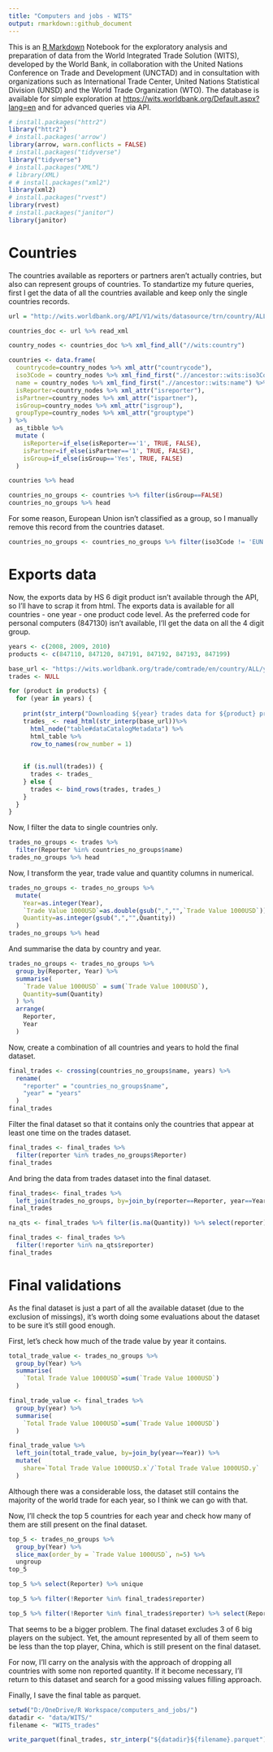 ```yaml
---
title: "Computers and jobs - WITS"
output: rmarkdown::github_document
---
```


This is an [R Markdown](http://rmarkdown.rstudio.com) Notebook for the exploratory analysis and preparation of data from the World Integrated Trade Solution (WITS), developed by the World Bank, in collaboration with the United Nations Conference on Trade and Development (UNCTAD) and in consultation with organizations such as International Trade Center, United Nations Statistical Division (UNSD) and the World Trade Organization (WTO). The database is available for simple exploration at [https://wits.worldbank.org/Default.aspx?lang=en](https://wits.worldbank.org/Default.aspx?lang=en) and for advanced queries via API.

```r
# install.packages("httr2")
library("httr2")
# install.packages('arrow')
library(arrow, warn.conflicts = FALSE)
# install.packages("tidyverse")
library("tidyverse")
# install.packages("XML")
# library(XML)
# # install.packages("xml2")
library(xml2)
# install.packages("rvest")
library(rvest)
# install.packages("janitor")
library(janitor)
```

# Countries

The countries available as reporters or partners aren't actually contries, but also can represent groups of countries. To standartize my future queries, first I get the data of all the countries available and keep only the single countries records.

```r
url = "http://wits.worldbank.org/API/V1/wits/datasource/trn/country/ALL"

countries_doc <- url %>% read_xml
```

```r
country_nodes <- countries_doc %>% xml_find_all("//wits:country")
```

```r
countries <- data.frame(
  countrycode=country_nodes %>% xml_attr("countrycode"),
  iso3Code = country_nodes %>% xml_find_first(".//ancestor::wits:iso3Code") %>% xml_text,
  name = country_nodes %>% xml_find_first(".//ancestor::wits:name") %>% xml_text,
  isReporter=country_nodes %>% xml_attr("isreporter"),
  isPartner=country_nodes %>% xml_attr("ispartner"),
  isGroup=country_nodes %>% xml_attr("isgroup"),
  groupType=country_nodes %>% xml_attr("grouptype")
) %>%
  as_tibble %>%
  mutate (
    isReporter=if_else(isReporter=='1', TRUE, FALSE),
    isPartner=if_else(isPartner=='1', TRUE, FALSE),
    isGroup=if_else(isGroup=='Yes', TRUE, FALSE)
  )

countries %>% head
```

```r
countries_no_groups <- countries %>% filter(isGroup==FALSE)
countries_no_groups %>% head
```

For some reason, European Union isn't classified as a group, so I manually remove this record from the countries dataset.

```r
countries_no_groups <- countries_no_groups %>% filter(iso3Code != 'EUN')
```


# Exports data

Now, the exports data by HS 6 digit product isn't available through the API, so I'll have to scrap it from html. The exports data is available for all countries - one year - one product code level. As the preferred code for personal computers (847130) isn't available, I'll get the data on all the 4 digit group.

```r
years <- c(2008, 2009, 2010)
products <- c(847110, 847120, 847191, 847192, 847193, 847199)

base_url <- "https://wits.worldbank.org/trade/comtrade/en/country/ALL/year/${year}/tradeflow/Exports/partner/WLD/product/${product}"
trades <- NULL

for (product in products) {
  for (year in years) {
    
    print(str_interp("Downloading ${year} trades data for ${product} product..."))
    trades_ <- read_html(str_interp(base_url))%>%
      html_node("table#dataCatalogMetadata") %>%
      html_table %>%
      row_to_names(row_number = 1)
    
    
    if (is.null(trades)) {
      trades <- trades_
    } else {
      trades <- bind_rows(trades, trades_)
    }
  }
}
```
Now, I filter the data to single countries only.

```r
trades_no_groups <- trades %>%
  filter(Reporter %in% countries_no_groups$name)
trades_no_groups %>% head
```
Now, I transform the year, trade value and quantity columns in numerical.

```r
trades_no_groups <- trades_no_groups %>%
  mutate(
    Year=as.integer(Year),
    `Trade Value 1000USD`=as.double(gsub(",","",`Trade Value 1000USD`)),
    Quantity=as.integer(gsub(",","",Quantity))
  )
trades_no_groups %>% head
```
And summarise the data by country and year.

```r
trades_no_groups <- trades_no_groups %>%
  group_by(Reporter, Year) %>%
  summarise(
    `Trade Value 1000USD` = sum(`Trade Value 1000USD`),
    Quantity=sum(Quantity)
  ) %>%
  arrange(
    Reporter,
    Year
  )
```
Now, create a combination of all countries and years to hold the final dataset.


```r
final_trades <- crossing(countries_no_groups$name, years) %>%
  rename(
    "reporter" = "countries_no_groups$name",
    "year" = "years"
  )
final_trades
```

Filter the final dataset so that it contains only the countries that appear at least one time on the trades dataset.

```r
final_trades <- final_trades %>%
  filter(reporter %in% trades_no_groups$Reporter)
final_trades
```

And bring the data from trades dataset into the final dataset.

```r
final_trades<- final_trades %>%
  left_join(trades_no_groups, by=join_by(reporter==Reporter, year==Year))
final_trades
```

```r
na_qts <- final_trades %>% filter(is.na(Quantity)) %>% select(reporter)
```



```r
final_trades <- final_trades %>%
  filter(!reporter %in% na_qts$reporter)
final_trades
```

# Final validations

As the final dataset is just a part of all the available dataset (due to the exclusion of missings), it's worth doing some evaluations about the dataset to be sure it's still good enough.

First, let's check how much of the trade value by year it contains.

```r
total_trade_value <- trades_no_groups %>%
  group_by(Year) %>%
  summarise(
    `Total Trade Value 1000USD`=sum(`Trade Value 1000USD`)
  )
```

```r
final_trade_value <- final_trades %>%
  group_by(year) %>%
  summarise(
    `Total Trade Value 1000USD`=sum(`Trade Value 1000USD`)
  )
```

```r
final_trade_value %>%
  left_join(total_trade_value, by=join_by(year==Year)) %>%
  mutate(
    share=`Total Trade Value 1000USD.x`/`Total Trade Value 1000USD.y`
  )
```
Although there was a considerable loss, the dataset still contains the majority of the world trade for each year, so I think we can go with that.

Now, I'll check the top 5 countries for each year and check how many of them are still present on the final dataset.

```r
top_5 <- trades_no_groups %>%
  group_by(Year) %>%
  slice_max(order_by = `Trade Value 1000USD`, n=5) %>%
  ungroup
top_5
```

```r
top_5 %>% select(Reporter) %>% unique
```


```r
top_5 %>% filter(!Reporter %in% final_trades$reporter)
```

```r
top_5 %>% filter(!Reporter %in% final_trades$reporter) %>% select(Reporter) %>% unique
```

That seems to be a bigger problem. The final dataset excludes 3 of 6 big players on the subject. Yet, the amount represented by all of them seem to be less than the top player, China, which is still present on the final dataset.

For now, I'll carry on the analysis with the approach of dropping all countries with some non reported quantity. If it become necessary, I'll return to this dataset and search for a good missing values filling approach.

Finally, I save the final table as parquet.
```r
setwd("D:/OneDrive/R Workspace/computers_and_jobs/")
datadir <- "data/WITS/"
filename <- "WITS_trades"

write_parquet(final_trades, str_interp("${datadir}${filename}.parquet"))
```


